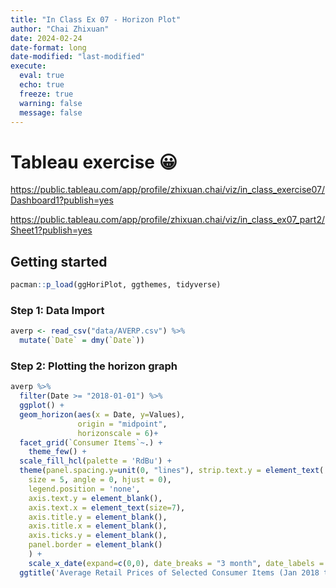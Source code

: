 ```yaml
---
title: "In Class Ex 07 - Horizon Plot"
author: "Chai Zhixuan"
date: 2024-02-24
date-format: long
date-modified: "last-modified"
execute: 
  eval: true
  echo: true
  freeze: true
  warning: false
  message: false
---
```


# Tableau exercise 😀

<https://public.tableau.com/app/profile/zhixuan.chai/viz/in_class_exercise07/Dashboard1?publish=yes>

<https://public.tableau.com/app/profile/zhixuan.chai/viz/in_class_ex07_part2/Sheet1?publish=yes>

## **Getting started**

```r
pacman::p_load(ggHoriPlot, ggthemes, tidyverse)
```

### **Step 1: Data Import**

```r
averp <- read_csv("data/AVERP.csv") %>%
  mutate(`Date` = dmy(`Date`))
```

### **Step 2: Plotting the horizon graph**

```r
averp %>% 
  filter(Date >= "2018-01-01") %>%
  ggplot() +
  geom_horizon(aes(x = Date, y=Values), 
               origin = "midpoint", 
               horizonscale = 6)+
  facet_grid(`Consumer Items`~.) +
    theme_few() +
  scale_fill_hcl(palette = 'RdBu') +
  theme(panel.spacing.y=unit(0, "lines"), strip.text.y = element_text(
    size = 5, angle = 0, hjust = 0),
    legend.position = 'none',
    axis.text.y = element_blank(),
    axis.text.x = element_text(size=7),
    axis.title.y = element_blank(),
    axis.title.x = element_blank(),
    axis.ticks.y = element_blank(),
    panel.border = element_blank()
    ) +
    scale_x_date(expand=c(0,0), date_breaks = "3 month", date_labels = "%b%y") +
  ggtitle('Average Retail Prices of Selected Consumer Items (Jan 2018 to Dec 2022)')
```
